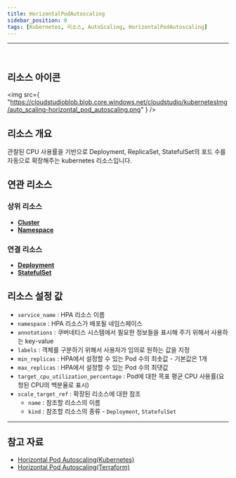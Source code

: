 ```yaml
---
title: HorizontalPodAutoscaling
sidebar_position: 0
tags: [Kubernetes, 리소스, AutoScaling, HorizontalPodAutoscaling]
---
```



<hr />
<br />


## 리소스 아이콘

<img
    src={
        "https://cloudstudioblob.blob.core.windows.net/cloudstudio/kubernetesImg/auto_scaling-horizontal_pod_autoscaling.png"
    }
/>

## 리소스 개요

관찰된 CPU 사용률을 기반으로 Deployment, ReplicaSet, StatefulSet의 포드 수를 자동으로 확장해주는 kubernetes 리소스입니다.

## 연관 리소스

### 상위 리소스

-   [**Cluster**](https://docs.cstudio.app/docs/resource/kubernetes/Base/Cluster)
-   [**Namespace**](https://docs.cstudio.app/docs/resource/kubernetes/Core/Namespace)

### 연결 리소스

-   [**Deployment**](https://docs.cstudio.app/docs/resource/kubernetes/Apps/Deployment)
-   [**StatefulSet**](https://docs.cstudio.app/docs/resource/kubernetes/Apps/StatefulSet)

## 리소스 설정 값

-   `service_name` : HPA 리소스 이름
-   `namespace` : HPA 리소스가 배포될 네임스페이스
-   `annotations` : 쿠버네티스 시스템에서 필요한 정보들을 표시해 주기 위해서 사용하는 key-value
-   `labels` : 객체를 구분하기 위해서 사용자가 임의로 원하는 값을 지정
-   `min_replicas` : HPA에서 설정할 수 있는 Pod 수의 최솟값 - 기본값은 1개
-   `max_replicas` : HPA에서 설정할 수 있는 Pod 수의 최댓값
-   `target_cpu_utilization_percentage` : Pod에 대한 목표 평균 CPU 사용률(요청된 CPU의 백분율로 표시)
-   `scale_target_ref` : 확장된 리소스에 대한 참조
    -   `name` : 참조할 리소스의 이름
    -   `kind` : 참조할 리소스의 종류 - `Deployment`, `StatefulSet`



---

## 참고 자료

-   [Horizontal Pod Autoscaling(Kubernetes)](https://kubernetes.io/docs/tasks/run-application/horizontal-pod-autoscale/)
-   [Horizontal Pod Autoscaling(Terraform)](https://registry.terraform.io/providers/hashicorp/kubernetes/latest/docs/resources/horizontal_pod_autoscaler)

